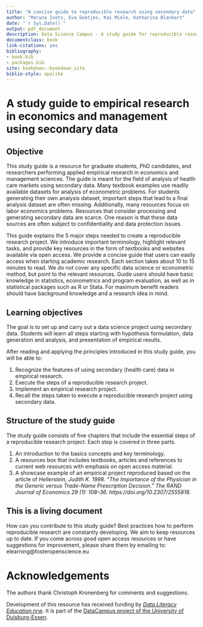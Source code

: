 ```yaml
--- 
title: "A concise guide to reproducible research using secondary data"
author: "Maryna Ivets, Eva Goetjes, Kai Miele, Katharina Blankart"
date: "`r Sys.Date()`"
output: pdf_document
description: Data Science Campus - A study guide for reproducible research using secondary (health care) data
documentclass: book
link-citations: yes
bibliography:
- book.bib
- packages.bib
site: bookdown::bookdown_site
biblio-style: apalike
---
```



# A study guide to empirical research in economics and management using secondary data {-}

## Objective {-}

This study guide is a resource for graduate students, PhD candidates, and researchers performing applied empirical research in economics and management sciences. The guide is meant for the field of analysis of health care markets using secondary data. Many textbook examples use readily available datasets for analysis of econometric problems. For students generating their own analysis dataset, important steps that lead to a final analysis dataset are often missing. Additionally, many resources focus on labor economics problems. Resources that consider processing and generating secondary data are scarce. One reason is that these data sources are often subject to confidentiality and data protection issues.

This guide explains the 5 major steps needed to create a reproducible research project. We introduce important terminology, highlight relevant tasks, and provide key resources in the form of textbooks and websites available via open access. We provide a concise guide that users can easily access when starting academic research. Each section takes about 10 to 15 minutes to read. We do not cover any specific data science or econometric method, but point to the relevant resources. Guide users should have basic knowledge in statistics, econometrics and program evaluation, as well as in statistical packages such as R or Stata. For maximum benefit readers should have background knowledge and a research idea in mind.

## Learning objectives {-}

The goal is to set up and carry out a data science project using secondary data. Students will learn all steps starting with hypothesis formulation, data generation and analysis, and presentation of empirical results.

After reading and applying the principles introduced in this study guide, you will be able to:

1. Recognize the features of using secondary (health care) data in empirical research.
2. Execute the steps of a reproducible research project.
3. Implement an empirical research project.
4. Recall the steps taken to execute a reproducible research project using secondary data.

## Structure of the study guide {-}

The study guide consists of five chapters that include the essential steps of a reproducible research project. Each step is covered in three parts.
  
1. An introduction to the basics concepts and key terminology. 
2. A resources box that includes textbooks, articles and references to current web resources with emphasis on open access material.
3. A showcase example of an empirical project reproduced based on the article of *Hellerstein, Judith K. 1998. “The Importance of the Physician in the Generic versus Trade-Name Prescription Decision.” The RAND Journal of Economics 29 (1): 108–36. https://doi.org/10.2307/2555818*.


## This is a living document {-}

How can you contribute to this study guide? Best practices how to perform reproducible research are constantly developing. We aim to keep resources up to date. If you come across good open access resources or have suggestions for improvement, please share them by emailing to: elearning@fosteropenscience.eu

# Acknowledgements {-}

The authors thank Christoph Kronenberg for comments and suggestions. 

Development of this resource has received funding by [*Data Literacy Education.nrw*](https://www.dh.nrw/aktuelles/ausschreibung). It is part of the [DataCampus project of the University of Duisburg-Essen](https://www.uni-due.de/ub/datacampus/index.php).

<!--## Open License and Credits

This concise guide to reproducible research using secondary data is written as an Open Educational Resource to enable you to use this book in the best possible way. This work is therefore made available under Creative Commons Public Domain Dedication (CC0 1.0 Universal). You do not have to ask us a permission to re-use and copy information from this handbook. Take note that some materials cited in this book might be copyright protected. If so, this is indicated in the text. Please consider citing the handbook when using the content.

We have tried to acknowledge all of our sources. If for some reason we have forgotten to provide you with proper credits it has not been done with malicious intent. Feel free to contact us at elearning@fosteropenscience.eu for any corrections.-->

	    	
